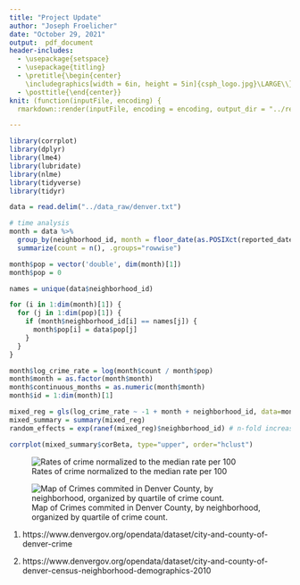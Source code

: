 ```yaml
---
title: "Project Update"
author: "Joseph Froelicher"
date: "October 29, 2021"
output:  pdf_document
header-includes:
  - \usepackage{setspace}
  - \usepackage{titling}
  - \pretitle{\begin{center}
    \includegraphics[width = 6in, height = 5in]{csph_logo.jpg}\LARGE\\}
  - \posttitle{\end{center}}
knit: (function(inputFile, encoding) {
  rmarkdown::render(inputFile, encoding = encoding, output_dir = "../reports") })

---
```

```r
library(corrplot)
library(dplyr)
library(lme4)
library(lubridate)
library(nlme)
library(tidyverse)
library(tidyr)

data = read.delim("../data_raw/denver.txt")

# time analysis
month = data %>%
  group_by(neighborhood_id, month = floor_date(as.POSIXct(reported_date), "months")) %>%
  summarize(count = n(), .groups="rowwise")

month$pop = vector('double', dim(month)[1])
month$pop = 0

names = unique(data$neighborhood_id)

for (i in 1:dim(month)[1]) {
  for (j in 1:dim(pop)[1]) {
    if (month$neighborhood_id[i] == names[j]) {
      month$pop[i] = data$pop[j]
    }
  }
}

month$log_crime_rate = log(month$count / month$pop)
month$month = as.factor(month$month)
month$continuous_months = as.numeric(month$month)
month$id = 1:dim(month)[1]

mixed_reg = gls(log_crime_rate ~ -1 + month + neighborhood_id, data=month)
mixed_summary = summary(mixed_reg)
random_effects = exp(ranef(mixed_reg)$neighborhood_id) # n-fold increase

corrplot(mixed_summary$corBeta, type="upper", order="hclust")

```

\newpage
![Rates of crime normalized to the median rate per 100](../images/crime_rates_chart.png)

\newpage
![Map of Crimes commited in Denver County, by neighborhood, organized by quartile of crime count.](../images/crime_rates_map.png)

\newpage
\section{References}

1. https://www.denvergov.org/opendata/dataset/city-and-county-of-denver-crime

2. https://www.denvergov.org/opendata/dataset/city-and-county-of-denver-census-neighborhood-demographics-2010
